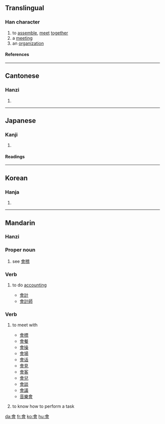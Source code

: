 {{see|会}}

==Translingual==
{{stroke order|type=animate}}
===Han character===
{{Han char|rn=73|rad=曰|as=09|sn=13|four=8060<sub>6</sub>|canj=人一田日 (OMWA)}}
# to [[assemble]], [[meet]] [[together]]
# a [[meeting]]
# an [[organization]]
====References====
{{Han ref|kx=0503.080|dkj=14306|dj=0878.090|hdz=21524.050|uh=6703|ud=26371|bh=B77C|bd=46972}}

----

==Cantonese==
===Hanzi===
{{yue-hanzi|jyut=|y=wui2, wui4 wui6}}
# {{defn|Cantonese}}

----
==Japanese==
===Kanji===
{{ja-kanji|grade=|rs=曰09}}
# {{defn|Japanese}} 
====Readings====
{{ja-readings|on=[[かい]] (kai), [[え]] (e)|kun=[[あう]] (au)}}

----
==Korean==
===Hanja===
{{ko-hanja|hangeul=[[회]], [[괴]]|eumhun=|rv=hoe, goe|mr=hoe, koe|y=hoy, koy}}
# {{defn|Korean}}

----
==Mandarin==
===Hanzi===
{{cmn-hanzi|sim=会|pin=[[huì]] ([[hui4]]), [[kuài]] ([[kuai4]]), [[guì]] ([[gui4]])|wg=hui<sup>4</sup>, kuei<sup>4</sup>, k'uai<sup>4</sup>}}

===Proper noun===
{{cmn-proper|t|pin=Guì|pint=gui4|tra=會|sim=会|rs=曰09}}

# {{literary|lang=zh-tw|skey=曰09}} see [[會稽]]

===Verb===
{{cmn-verb|t|pin=kuài|pint=kuai4|tra=會|sim=会|rs=曰09}}

# {{literary|lang=zh-tw|skey=曰09}} to do [[accounting]]
#*[[會計]]
#*[[會計師]]

===Verb===
{{cmn-verb|t|pin=huì|pint=hui4|tra=會|sim=会|rs=曰09}}

# {{Beginning Mandarin|lang=zh-tw|skey=曰09}} to meet with
#*[[會標]]
#*[[會餐]]
#*[[會操]]
#*[[會場]]
#*[[會话]]
#*[[會見]]
#*[[會客]]
#*[[會兒]]
#*[[會談]]
#*[[會議]]
#*[[音樂會]]
# {{Beginning Mandarin|lang=zh-cn|skey=hui4}} to know how to perform a task

[[da:會]]
[[fr:會]]
[[ko:會]]
[[hu:會]]